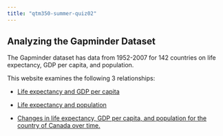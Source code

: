 ```yaml
---
title: "qtm350-summer-quiz02"
---
```


## Analyzing the Gapminder Dataset

The Gapminder dataset has data from 1952-2007 for 142 countries on life expectancy, GDP per capita, and population.

This website examines the following 3 relationships:

- [Life expectancy and GDP per capita](life-gdp.qmd)

- [Life expectancy and population](life-population.qmd)

- [Changes in life expectancy, GDP per capita, and population for the country of Canada over time.](country.qmd)
